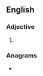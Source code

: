 ==English==

===Adjective===
{{head|en|adjective comparative form}}

# {{en-comparative of|severe}}

===Anagrams===
* {{anagrams|en|Reserve|reserve|reveres|reverse|veerers}}